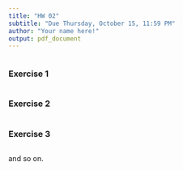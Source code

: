 ---
title: "HW 02"
subtitle: "Due Thursday, October 15, 11:59 PM"
author: "Your name here!"
output: pdf_document
---

```{r load-packages-data, warning=FALSE, message=FALSE}

```

### Exercise 1

```{r ex-1}

```

### Exercise 2

```{r ex-2}

```

### Exercise 3

```{r ex-3}

```

and so on.